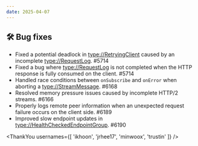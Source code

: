 ```yaml
---
date: 2025-04-07
---
```


## 🛠️ Bug fixes

- Fixed a potential deadlock in <type://RetryingClient> caused by an incomplete <type://RequestLog>. #5714
- Fixed a bug where <type://RequestLog> is not completed when the HTTP response is fully consumed on the client. #5714
- Handled race conditions between `onSubscribe` and `onError` when aborting a <type://StreamMessage>. #6168
- Resolved memory pressure issues caused by incomplete HTTP/2 streams. #6166
- Properly logs remote peer information when an unexpected request failure occurs on the client side. #6189
- Improved slow endpoint updates in <type://HealthCheckedEndpointGroup>. #6190

<ThankYou usernames={[
  'ikhoon',
  'jrhee17',
  'minwoox',
  'trustin'
]} />
